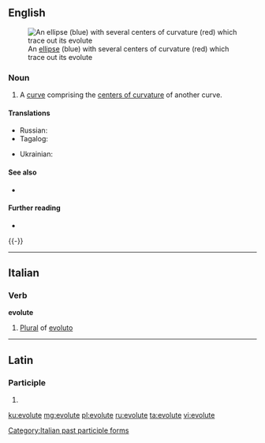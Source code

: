 ==English==
[[File:Ellipse with evolute.png|thumb|An [[ellipse]] (blue) with several centers of curvature (red) which trace out its evolute]]

===Noun===
{{en-noun}}

# A [[curve]] comprising the [[center of curvature|centers of curvature]] of another curve.

====Translations====
{{trans-top|a curve comprising the centers of curvature of another curve}}
* Russian: {{t+|ru|эволюта|f|sc=Cyrl}}
* Tagalog: {{t|tl|balisultag}}
{{trans-mid}}
* Ukrainian: {{t|uk|еволюта|f|sc=Cyrl}}
{{trans-bottom}}

====See also====
* {{l|en|involute}}

====Further reading====
* {{pedia}}
{{-}}

----

==Italian==

===Verb===
'''evolute''' {{g|f}}

# [[plural|Plural]] of [[evoluto]]

[[Category:Italian past participle forms]]

----

==Latin==

===Participle===
{{la-part-form|ēvolūte}}

# {{inflection of|ēvolūtus||voc|m|s|lang=la}}

[[ku:evolute]]
[[mg:evolute]]
[[pl:evolute]]
[[ru:evolute]]
[[ta:evolute]]
[[vi:evolute]]